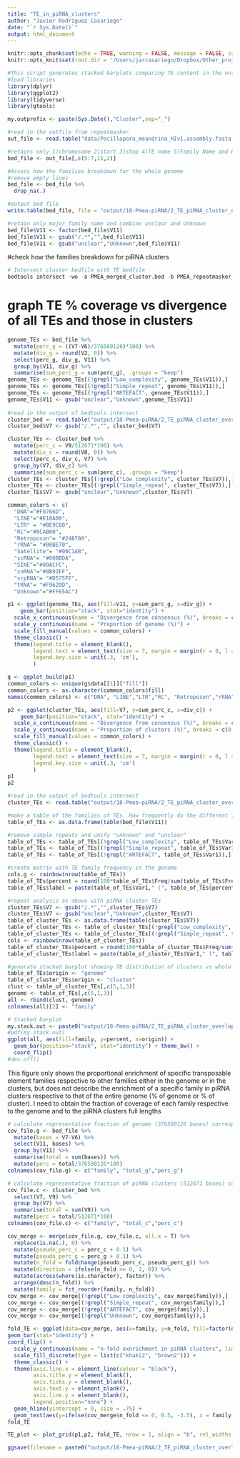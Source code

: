 ```yaml
---
title: "TE_in_piRNA_clusters"
author: "Javier Rodriguez Casariego"
date: "`r Sys.Date()`"
output: html_document
---
```


```r
knitr::opts_chunk$set(echo = TRUE, warning = FALSE, message = FALSE, cache = TRUE)
knitr::opts_knit$set(root.dir = '/Users/jarcasariego/Dropbox/Other_projects/E5_work/deep-dive/F-Pmea/')
```


```r
#This script generates stacked barplots comparing TE content in the entire genome to that of piRNA clusters
#load libraries
library(dplyr)   
library(ggplot2)
library(tidyverse)
library(gtools)

my.outprefix <- paste(Sys.Date(),"Cluster",sep="_")

#read in the outfile from repeatmasker
out_file <- read.table("data/Pocillopora_meandrina_HIv1.assembly.fasta.out", comment.char = "", header = F, fill = T, skip = 2)

#retains only 1)chromosome 2)start 3)stop 4)TE name 5)Family Name and 6)percent divergence
bed_file <- out_file[,c(5:7,11,2)]

#Assess how the families breakdown for the whole genome
#remove empty lines 
bed_file <- bed_file %>%
  drop_na(.)

#output bed file
write.table(bed_file, file = "output/18-Pmea-piRNA/2_TE_piRNA_cluster_overlap/PMEA_repeatmasker_bedfile.bed", sep = "\t", col.names = F, row.names = F, quote = F)

#retain only major family name and combine unclear and Unknown
bed_file$V11 <- factor(bed_file$V11)
bed_file$V11 <- gsub("/.*","",bed_file$V11)
bed_file$V11 <- gsub("unclear","Unknown",bed_file$V11)

```

#check how the families breakdown for piRNA clusters
```r
# Intersect cluster bedfile with TE bedfile
bedtools intersect -wo -a PMEA_merged_cluster.bed -b PMEA_repeatmasker_bedfile.bed > PMEA_piRNA_cluster_TEs_intersect.txt

```

# graph TE % coverage vs divergence of all TEs and those in clusters   
```r
genome_TEs <- bed_file %>%
  mutate(perc_g = ((V7-V6)/376580126)*100) %>%
  mutate(div_g = round(V2, 0)) %>%
  select(perc_g, div_g, V11) %>%
  group_by(V11, div_g) %>%
  summarise(sum_perc_g = sum(perc_g), .groups = "keep")
genome_TEs <- genome_TEs[(!grepl("Low_complexity", genome_TEs$V11)),]
genome_TEs <- genome_TEs[(!grepl("Simple_repeat", genome_TEs$V11)),]
genome_TEs <- genome_TEs[(!grepl("ARTEFACT", genome_TEs$V11)),]
genome_TEs$V11 <- gsub("unclear","Unknown",genome_TEs$V11)
    
#read in the output of bedtools intersect
cluster_bed <- read.table("output/18-Pmea-piRNA/2_TE_piRNA_cluster_overlap/PMEA_piRNA_cluster_TEs_intersect.txt")
cluster_bed$V7 <- gsub("/.*","", cluster_bed$V7)

cluster_TEs <- cluster_bed %>%
  mutate(perc_c = V9/512671*100) %>%
  mutate(div_c = round(V8, 0)) %>%
  select(perc_c, div_c, V7) %>%
  group_by(V7, div_c) %>%
  summarise(sum_perc_c = sum(perc_c), .groups = "keep")  
cluster_TEs <- cluster_TEs[(!grepl("Low_complexity", cluster_TEs$V7)),]
cluster_TEs <- cluster_TEs[(!grepl("Simple_repeat", cluster_TEs$V7)),]
cluster_TEs$V7 <- gsub("unclear","Unknown",cluster_TEs$V7)

common_colors <- c(       
  "DNA"="#F8766D",
  "LINE"="#E18A00",
  "LTR" = "#BE9C00",
  "RC"="#8CAB00", 
  "Retroposon"= "#24B700",
  "rRNA"= "#00BE70",
  "Satellite"= "#00C1AB",
  "scRNA"= "#00BBDA",
  "SINE"="#00ACFC",
  "snRNA"="#8B93FF", 
  "srpRNA"= "#D575FE",
  "tRNA"= "#F962DD",
  "Unknown"="#FF65AC")

p1 <- ggplot(genome_TEs, aes(fill=V11, y=sum_perc_g, x=div_g)) + 
    geom_bar(position="stack", stat="identity") +
  scale_x_continuous(name = "Divergence from consensus (%)", breaks = c(0,5,10,15,20,25,30,35,40)) +
  scale_y_continuous(name = "Proportion of genome (%)") +
  scale_fill_manual(values = common_colors) +
  theme_classic() +
  theme(legend.title = element_blank(), 
        legend.text = element_text(size = 7, margin = margin(r = 0, l = 0)),
        legend.key.size = unit(.3, 'cm'), 
        ) 

g <- ggplot_build(p1)
common_colors <- unique(g$data[[1]]["fill"])
common_colors <- as.character(common_colors$fill)
names(common_colors) <- c("DNA", "LINE","LTR","RC", "Retroposon","rRNA","Satellite","scRNA","SINE","snRNA","srpRNA","tRNA","Unknown")

p2 <- ggplot(cluster_TEs, aes(fill=V7, y=sum_perc_c, x=div_c)) + 
    geom_bar(position="stack", stat="identity") +
  scale_x_continuous(name = "Divergence from consensus (%)", breaks = c(0,5,10,15,20,25,30,35,40)) +
  scale_y_continuous(name = "Proportion of clusters (%)", breaks = c(0,.5,1,1.5,2,2.5,3)) +
  scale_fill_manual(values = common_colors) +
  theme_classic() +
  theme(legend.title = element_blank(), 
        legend.text = element_text(size = 7, margin = margin(r = 0, l = 0)),
        legend.key.size = unit(.3, 'cm')
        ) 
p1
p2
```


```r
#read in the output of bedtools intersect
cluster_TEs <- read.table("output/18-Pmea-piRNA/2_TE_piRNA_cluster_overlap/PMEA_piRNA_cluster_TEs_intersect.txt")

#make a table of the families of TEs. How frequently do the different TE families appear in the genome?
table_of_TEs <- as.data.frame(table(bed_file$V11))

#remove simple repeats and unify "unknown" and "unclear"
table_of_TEs <- table_of_TEs[(!grepl("Low_complexity", table_of_TEs$Var1)),]
table_of_TEs <- table_of_TEs[(!grepl("Simple_repeat", table_of_TEs$Var1)),]
table_of_TEs <- table_of_TEs[(!grepl("ARTEFACT", table_of_TEs$Var1)),]

#create matrix with TE family frequency in the genome
cols.g <- rainbow(nrow(table_of_TEs))
table_of_TEs$percent = round(100*table_of_TEs$Freq/sum(table_of_TEs$Freq), digits = 1)
table_of_TEs$label = paste(table_of_TEs$Var1," (", table_of_TEs$percent,"%)", sep = "")

#repeat analysis as above with piRNA cluster TEs
cluster_TEs$V7 <- gsub("/.*","",cluster_TEs$V7)
cluster_TEs$V7 <- gsub("unclear","Unknown",cluster_TEs$V7)
table_of_cluster_TEs <- as.data.frame(table(cluster_TEs$V7))
table_of_cluster_TEs <- table_of_cluster_TEs[(!grepl("Low_complexity", table_of_cluster_TEs$Var1)),]
table_of_cluster_TEs <- table_of_cluster_TEs[(!grepl("Simple_repeat", table_of_cluster_TEs$Var1)),]
cols <- rainbow(nrow(table_of_cluster_TEs))
table_of_cluster_TEs$percent = round(100*table_of_cluster_TEs$Freq/sum(table_of_cluster_TEs$Freq), digits = 1)
table_of_cluster_TEs$label = paste(table_of_cluster_TEs$Var1," (", table_of_cluster_TEs$percent,"%)", sep = "")

#generate stacked barplot showing TE distribution of clusters vs whole genome
table_of_TEs$origin <- "genome"
table_of_cluster_TEs$origin <- "cluster"
clust <- table_of_cluster_TEs[,c(5,1,3)]
genome <- table_of_TEs[,c(5,1,3)]
all <- rbind(clust, genome)
colnames(all)[2] <- "family"

# Stacked barplot
my.stack.out <- paste0("output/18-Pmea-piRNA/2_TE_piRNA_cluster_overlap/", my.outprefix,"cluster_stack_plot.pdf")
#pdf(my.stack.out)
ggplot(all, aes(fill=family, y=percent, x=origin)) + 
  geom_bar(position="stack", stat="identity") + theme_bw() +
  coord_flip() 
#dev.off()

```
This figure only shows the proportional enrichment of specific transposable element families respective to other families either in the genome or in the clusters, but does not describe the enrichment of a specific family in piRNA clusters respective to that of the entire genome (% of genome or % of cluster). I need to obtain the fraction of coverage of each family respective to the genome and to the piRNA clusters full lengths


```r
# calculate representative fraction of genome (376580126 bases) corresponding to TE families
cov_file.g <- bed_file %>%
  mutate(bases = V7-V6) %>%
  select(V11, bases) %>%
  group_by(V11) %>%
  summarise(total = sum(bases)) %>%
  mutate(perc = total/376580126*100)
colnames(cov_file.g) <- c("family", "total_g","perc_g")

# calculate representative fraction of piRNA clusters (512671 bases) corresponding to TE families
cov_file.c <- cluster_bed %>%
  select(V7, V9) %>%
  group_by(V7) %>%
  summarise(total = sum(V9)) %>%
  mutate(perc = total/512671*100)  
colnames(cov_file.c) <- c("family", "total_c","perc_c")

cov_merge <- merge(cov_file.g, cov_file.c, all.x = T) %>%
  replace(is.na(.), 0) %>%
  mutate(pseudo_perc_c = perc_c + 0.1) %>%
  mutate(pseudo_perc_g = perc_g + 0.1) %>%
  mutate(n_fold = foldchange(pseudo_perc_c, pseudo_perc_g)) %>%
  mutate(direction = ifelse(n_fold >= 0, 1, 0)) %>%
  mutate(across(where(is.character), factor)) %>%
  arrange(desc(n_fold)) %>%
  mutate(family = fct_reorder(family, n_fold))
cov_merge <- cov_merge[(!grepl("Low_complexity", cov_merge$family)),]
cov_merge <- cov_merge[(!grepl("Simple_repeat", cov_merge$family)),]
cov_merge <- cov_merge[(!grepl("ARTEFACT", cov_merge$family)),]
cov_merge <- cov_merge[(!grepl("Unknown", cov_merge$family)),]

fold_TE <- ggplot(data=cov_merge, aes(x=family, y=n_fold, fill=factor(direction))) +
geom_bar(stat="identity") + 
coord_flip() +
  scale_y_continuous(name = "n-fold exnrichment in piRNA clusters", limits = c(-4,22)) +
  scale_fill_discrete(type = list(c("khaki2", "brown2"))) +
  theme_classic() +
  theme(axis.line.x = element_line(colour = "black"),
        axis.title.y = element_blank(),
        axis.ticks.y = element_blank(),
        axis.text.y = element_blank(),
        axis.line.y = element_blank(),
        legend.position="none") +
  geom_hline(yintercept = 0, size = .75) +
  geom_text(aes(y=ifelse(cov_merge$n_fold <= 0, 0.5, -3.5), x = family,label=family, hjust = c(0,0.1,-0.2,0,0,0,0,0,0,0,0,0)), size = 3) 
fold_TE

TE_plot <- plot_grid(p1,p2, fold_TE, nrow = 1, align = "h", rel_widths = c(1,1,0.5), labels = c("D","E","F"))

ggsave(filename = paste0("output/18-Pmea-piRNA/2_TE_piRNA_cluster_overlap/", my.outprefix,"clusterTE_enrich_plot.png"), TE_plot, width = 12, height = 4)

```



